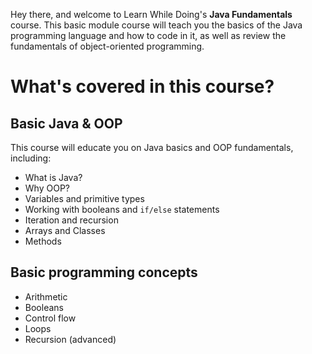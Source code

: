 Hey there, and welcome to Learn While Doing's **Java Fundamentals** course. This basic module course will teach you the basics of the Java programming language and how to code in it, as well as review the fundamentals of object-oriented programming.

# What's covered in this course?

## Basic Java & OOP

This course will educate you on Java basics and OOP fundamentals, including:

- What is Java?
- Why OOP?
- Variables and primitive types
- Working with booleans and `if/else` statements
- Iteration and recursion
- Arrays and Classes
- Methods

## Basic programming concepts

- Arithmetic
- Booleans
- Control flow
- Loops
- Recursion (advanced)